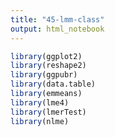 ```yaml
---
title: "45-lmm-class"
output: html_notebook
---
```


```r
library(ggplot2)
library(reshape2)
library(ggpubr)
library(data.table)
library(emmeans)
library(lme4)
library(lmerTest)
library(nlme)
```

```r

```

